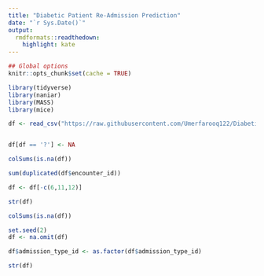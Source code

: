 ```yaml
---
title: "Diabetic Patient Re-Admission Prediction"
date: "`r Sys.Date()`"
output:
  rmdformats::readthedown:
    highlight: kate
---
```


```r
## Global options
knitr::opts_chunk$set(cache = TRUE)

library(tidyverse)
library(naniar)
library(MASS)
library(mice)

```


```r
df <- read_csv("https://raw.githubusercontent.com/Umerfarooq122/Diabetic-Patients-Re-admission-Prediction/main/diabetic_data.csv")
```

```r

```


```r
df[df == '?'] <- NA
```


```r
colSums(is.na(df))
```
```r
sum(duplicated(df$encounter_id))
```


```r
df <- df[-c(6,11,12)]
```

```r
str(df)
```

```r
colSums(is.na(df))
```


```r
set.seed(2)
df <- na.omit(df)
```

```r
df$admission_type_id <- as.factor(df$admission_type_id)
```


```r
str(df)
```

